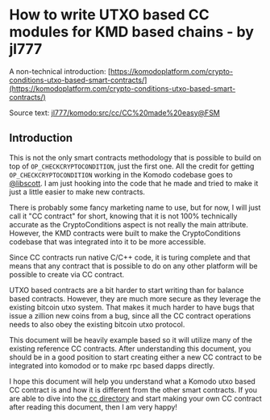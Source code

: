 
# How to write UTXO based CC modules for KMD based chains - by jl777

A non-technical introduction: [https://komodoplatform.com/crypto-conditions-utxo-based-smart-contracts/](https://komodoplatform.com/crypto-conditions-utxo-based-smart-contracts/)

Source text: [jl777/komodo:src/cc/CC%20made%20easy@FSM](https://github.com/jl777/komodo/blob/FSM/src/cc/CC%20made%20easy.md)

## Introduction

This is not the only smart contracts methodology that is possible to build on top of `OP_CHECKCRYPTOCONDITION`, just the first one. All the credit for getting `OP_CHECKCRYPTOCONDITION` working in the Komodo codebase goes to [@libscott](https://github.com/libscott). I am just hooking into the code that he made and tried to make it just a little easier to make new contracts.

There is probably some fancy marketing name to use, but for now, I will just call it "CC contract" for short, knowing that it is not 100% technically accurate as the CryptoConditions aspect is not really the main attribute. However, the KMD contracts were built to make the CryptoConditions codebase that was integrated into it to be more accessible.

Since CC contracts run native C/C++ code, it is turing complete and that means that any contract that is possible to do on any other platform will be possible to create via CC contract.

UTXO based contracts are a bit harder to start writing than for balance based contracts. However, they are much more secure as they leverage the existing bitcoin utxo system. That makes it much harder to have bugs that issue a zillion new coins from a bug, since all the CC contract operations needs to also obey the existing bitcoin utxo protocol.

This document will be heavily example based so it will utilize many of the existing reference CC contracts. After understanding this document, you should be in a good position to start creating either a new CC contract to be integrated into komodod or to make rpc based dapps directly.

I hope this document will help you understand what a Komodo utxo based CC contract is and how it is different from the other smart contracts. If you are able to dive into the [cc directory](https://github.com/jl777/komodo/blob/FSM/src/cc/) and start making your own CC contract after reading this document, then I am very happy!
